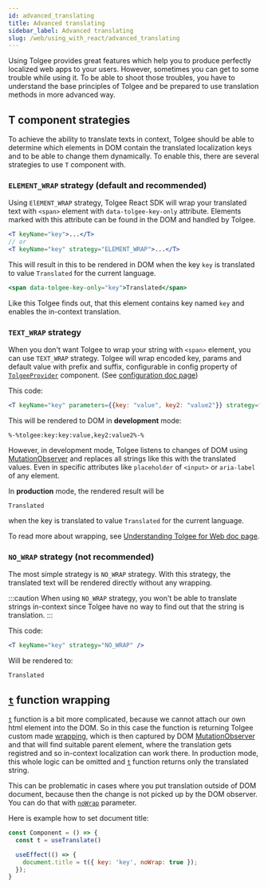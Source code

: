 ```yaml
---
id: advanced_translating
title: Advanced translating
sidebar_label: Advanced translating
slug: /web/using_with_react/advanced_translating
---
```


Using Tolgee provides great features which help you to produce perfectly localized web apps to your users. However, sometimes
you can get to some trouble while using it. To be able to shoot those troubles, you have to understand the base principles
of Tolgee and be prepared to use translation methods in more advanced way.

## T component strategies
To achieve the ability to translate texts in context, Tolgee should be able to determine which elements in DOM contain
the translated localization keys and to be able to change them dynamically. To enable this, there are several
strategies to use `T` component with.

### `ELEMENT_WRAP` strategy (default and recommended)
Using `ElEMENT_WRAP` strategy, Tolgee React SDK will wrap your translated text with `<span>` element with
`data-tolgee-key-only` attribute. Elements marked with this attribute can be found in the DOM and handled by Tolgee.
```jsx
<T keyName="key">...</T>
// or
<T keyName="key" strategy="ELEMENT_WRAP">...</T>
```

This will result in this to be rendered in DOM when the key `key` is translated to value `Translated` for the current language.

```jsx
<span data-tolgee-key-only="key">Translated</span>
```

Like this Tolgee finds out, that this element contains key named `key` and enables the in-context translation.

### `TEXT_WRAP` strategy
When you don't want Tolgee to wrap your string with `<span>` element, you can use `TEXT_WRAP` strategy. Tolgee will wrap
encoded key, params and default value with prefix and suffix, configurable in config property of [`TolgeeProvider`](/docs/web/using_with_react/api#tolgeeprovider) component.
(See [configuration doc page](/docs/web/configuration))

This code:
```jsx
<T keyName="key" parameters={{key: "value", key2: "value2"}} strategy="TEXT_WRAP" />
```

This will be rendered to DOM in **development** mode:
```
%-%tolgee:key:key:value,key2:value2%-%
```

However, in development mode, Tolgee listens to changes of DOM using
[MutationObserver](https://developer.mozilla.org/en-US/docs/Web/API/MutationObserver) and replaces all strings like this
with the translated values. Even in specific attributes like `placeholder` of `<input>` or `aria-label` of any element.

In **production** mode, the rendered result will be
```
Translated
```
when the key is translated to value `Translated` for the current language.

To read more about wrapping, see [Understanding Tolgee for Web doc page](/docs/web/wrapping).

### `NO_WRAP` strategy (not recommended)
The most simple strategy is `NO_WRAP` strategy. With this strategy, the translated text will be rendered directly without
any wrapping.

:::caution
When using `NO_WRAP` strategy, you won't be able to translate strings in-context since Tolgee have no way to find out
that the string is translation.
:::

This code:
```jsx
<T keyName="key" strategy="NO_WRAP" />
```
Will be rendered to:

```
Translated
```

## [`t`](./api#function-t) function wrapping

[`t`](./api#function-t) function is a bit more complicated, because we cannot attach our own html element into the DOM.
So in this case the function is returning Tolgee custom made [wrapping](../wrapping),
which is then captured by DOM [MutationObserver](https://developer.mozilla.org/en-US/docs/Web/API/MutationObserver) and that will find suitable parent element, where the translation gets
registred and so in-context localization can work there. In production mode, this whole logic can be omitted and [`t`](./api#function-t) function
returns only the translated string.

This can be problematic in cases where you put translation outside of DOM document, because then the change is not
picked up by the DOM observer. You can do that with [`noWrap`](./api#parameter-nowrap) parameter.

Here is example how to set document title:

```js
const Component = () => {
  const t = useTranslate()

  useEffect(() => {
    document.title = t({ key: 'key', noWrap: true });
  });
}
```